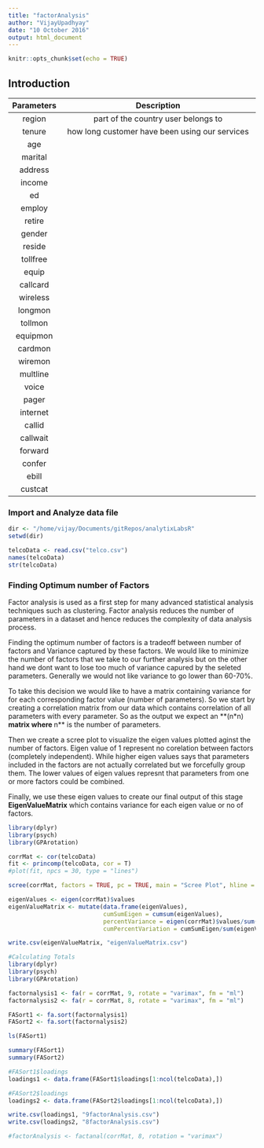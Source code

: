 ```yaml
---
title: "factorAnalysis"
author: "VijayUpadhyay"
date: "10 October 2016"
output: html_document
---
```


```r
knitr::opts_chunk$set(echo = TRUE)
```

## Introduction 


|Parameters         | Description                                                                         |
|:-----------------:|:-----------------------------------------------------------------------------------:|
|region             | part of the country user belongs to                                                 |
|tenure             | how long customer have been using our services                                      |
|age
|marital
|address
|income
|ed
|employ
|retire
|gender
|reside
|tollfree
|equip
|callcard
|wireless
|longmon
|tollmon
|equipmon
|cardmon
|wiremon
|multline
|voice
|pager
|internet
|callid
|callwait
|forward
|confer
|ebill
|custcat 

### Import and Analyze data file
```r

dir <- "/home/vijay/Documents/gitRepos/analytixLabsR"
setwd(dir)

telcoData <- read.csv("telco.csv")
names(telcoData)
str(telcoData)

```

### Finding Optimum number of Factors

Factor analysis is used as a first step for many advanced statistical analysis techniques such as clustering. Factor analysis reduces the number of parameters in a dataset and hence reduces the complexity of data analysis process.

Finding the optimum number of factors is a tradeoff between number of factors and Variance captured by these factors. We would like to minimize the number of factors that we take to our further analysis but on the other hand we dont want to lose too much of variance capured by the seleted parameters. Generally we would not like variance to go lower than 60-70%.

To take this decision we would like to have a matrix containing variance for for each corresponding factor value (number of parameters). So we start by creating a correlation matrix from our data which contains correlation of all parameters with every parameter. So as the output we expect an **(n*n)** matrix where **n** is the number of parameters. 

Then we create a scree plot to visualize the eigen values plotted aginst the number of factors. Eigen value of 1 represent no corelation between factors (completely independent). While higher eigen values says that parameters included in the factors are not actually correlated but we forcefully group them. The lower values of eigen values represnt that parameters from one or more factors could be combined.

Finally, we use these eigen values to create our final output of this stage **EigenValueMatrix** which contains variance for each eigen value or no of factors.


```r
library(dplyr)
library(psych)
library(GPArotation)

corrMat <- cor(telcoData)
fit <- princomp(telcoData, cor = T)
#plot(fit, npcs = 30, type = "lines")

scree(corrMat, factors = TRUE, pc = TRUE, main = "Scree Plot", hline = NULL, add = FALSE)

eigenValues <- eigen(corrMat)$values
eigenValueMatrix <- mutate(data.frame(eigenValues),
                           cumSumEigen = cumsum(eigenValues),
                           percentVariance = eigen(corrMat)$values/sum(eigenValues),
                           cumPercentVariation = cumSumEigen/sum(eigenValues))

write.csv(eigenValueMatrix, "eigenValueMatrix.csv")
```


```r
#Calculating Totals
library(dplyr)
library(psych)
library(GPArotation)

factornalysis1 <- fa(r = corrMat, 9, rotate = "varimax", fm = "ml")
factornalysis2 <- fa(r = corrMat, 8, rotate = "varimax", fm = "ml")

FASort1 <- fa.sort(factornalysis1)
FASort2 <- fa.sort(factornalysis2)

ls(FASort1)

summary(FASort1)
summary(FASort2)

#FASort1$loadings
loadings1 <- data.frame(FASort1$loadings[1:ncol(telcoData),])

#FASort2$loadings
loadings2 <- data.frame(FASort2$loadings[1:ncol(telcoData),])

write.csv(loadings1, "9factorAnalysis.csv")
write.csv(loadings2, "8factorAnalysis.csv")

#factorAnalysis <- factanal(corrMat, 8, rotation = "varimax")

```
